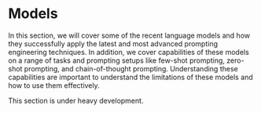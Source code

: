 # Models


In this section, we will cover some of the recent language models and how they successfully apply the latest and most advanced prompting engineering techniques. In addition, we cover capabilities of these models on a range of tasks and prompting setups like few-shot prompting, zero-shot prompting, and chain-of-thought prompting. Understanding these capabilities are important to understand the limitations of these models and how to use them effectively.

<Callout emoji="⚠️">
  This section is under heavy development.
</Callout>
